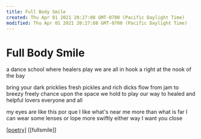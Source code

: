 ```yaml
---
title: Full Body Smile
created: Thu Apr 01 2021 20:27:08 GMT-0700 (Pacific Daylight Time)
modified: Thu Apr 01 2021 20:27:08 GMT-0700 (Pacific Daylight Time)
---
```

# Full Body Smile

a dance school
where healers play
we are all in
hook a right
at the nook
of the bay

bring your dark pricklies
fresh pickles and rich dicks
flow from jam to breezy
freely chance upon
the space we hold
to play our way
to healed and helpful
lovers everyone and all

my eyes are like this
por que
I like what's near me
more than what is far
I can wear some lenses
or lope more swiftly
either way
I want you close

[[poetry]] [[fullsmile]]



[//begin]: # "Autogenerated link references for markdown compatibility"
[poetry]: ../poetry "Poetry"
[//end]: # "Autogenerated link references"
